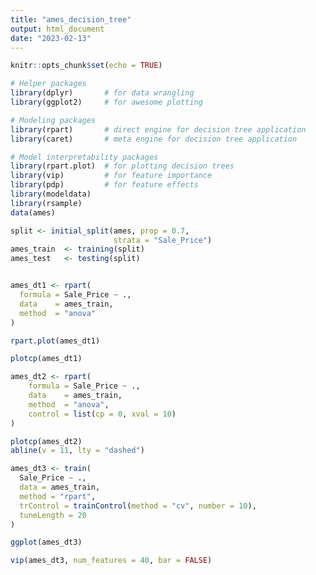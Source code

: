 ```yaml
---
title: "ames_decision_tree"
output: html_document
date: "2023-02-13"
---
```


```r
knitr::opts_chunk$set(echo = TRUE)

# Helper packages
library(dplyr)       # for data wrangling
library(ggplot2)     # for awesome plotting

# Modeling packages
library(rpart)       # direct engine for decision tree application
library(caret)       # meta engine for decision tree application

# Model interpretability packages
library(rpart.plot)  # for plotting decision trees
library(vip)         # for feature importance
library(pdp)         # for feature effects
library(modeldata)
library(rsample)
data(ames)

```

```r
split <- initial_split(ames, prop = 0.7, 
                       strata = "Sale_Price")
ames_train  <- training(split)
ames_test   <- testing(split)


ames_dt1 <- rpart(
  formula = Sale_Price ~ .,
  data    = ames_train,
  method  = "anova"
)
```
```r

rpart.plot(ames_dt1)

```

```r
plotcp(ames_dt1)
```
```r
ames_dt2 <- rpart(
    formula = Sale_Price ~ .,
    data    = ames_train,
    method  = "anova", 
    control = list(cp = 0, xval = 10)
)

plotcp(ames_dt2)
abline(v = 11, lty = "dashed")
```

```r
ames_dt3 <- train(
  Sale_Price ~ .,
  data = ames_train,
  method = "rpart",
  trControl = trainControl(method = "cv", number = 10),
  tuneLength = 20
)

ggplot(ames_dt3)
```

```r
vip(ames_dt3, num_features = 40, bar = FALSE)
```

